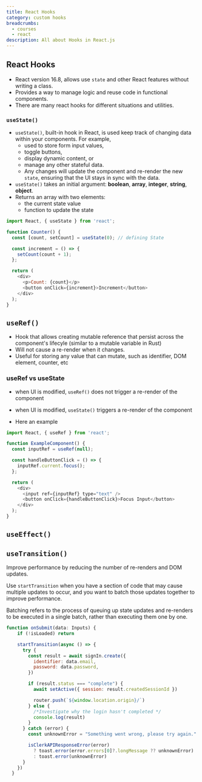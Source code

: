```yaml
---
title: React Hooks
category: custom hooks
breadcrumbs: 
  - courses
  - react
description: All about Hooks in React.js
---
```


## React Hooks
- React version 16.8, allows use `state` and other React features without writing a class.
- Provides a way to manage logic and reuse code in functional components.
- There are many react hooks for different situations and utilities.

### `useState()` 
- `useState()`, built-in hook in React, is used keep track of changing data within your components. For example,
	- used to store form input values,
	- toggle buttons, 
	- display dynamic content, or 
	- manage any other stateful data. 
	- Any changes will update the component and re-render the new `state`, ensuring that the UI stays in sync with the data.
- `useState()` takes an initial argument: **boolean**, **array**, **integer**, **string**, **object**.
- Returns an array with two elements: 
	- the current state value 
	- function to update the state

```javascript
import React, { useState } from 'react';

function Counter() {
  const [count, setCount] = useState(0); // defining State

  const increment = () => {
    setCount(count + 1);
  };

  return (
    <div>
      <p>Count: {count}</p>
      <button onClick={increment}>Increment</button>
    </div>
  );
}
```


## `useRef()` 
- Hook that allows creating mutable reference that persist across the component's lifecyle (similar to a mutable variable in Rust)
- Will not cause a re-render when it changes.
- Useful for storing any value that can mutate, such as identifier, DOM element, counter, etc

### useRef vs useState
- when UI is modified, `useRef()` does not trigger a re-render of the component 
- when UI is modified, `useState()` triggers a re-render of the component

- Here an example
```javascript
import React, { useRef } from 'react';

function ExampleComponent() {
  const inputRef = useRef(null);

  const handleButtonClick = () => {
    inputRef.current.focus();
  };

  return (
    <div>
      <input ref={inputRef} type="text" />
      <button onClick={handleButtonClick}>Focus Input</button>
    </div>
  );
}
```

## `useEffect()`


## `useTransition()`
Improve performance by reducing the number of re-renders and DOM updates.

Use `startTransition` when you have a section of code that may cause multiple updates to occur, and you want to batch those updates together to improve performance. 

Batching refers to the process of queuing up state updates and re-renders to be executed in a single batch, rather than executing them one by one.



```javascript
function onSubmit(data: Inputs) {
    if (!isLoaded) return

    startTransition(async () => {
      try {
        const result = await signIn.create({
          identifier: data.email,
          password: data.password,
        })

        if (result.status === "complete") {
          await setActive({ session: result.createdSessionId })

          router.push(`${window.location.origin}/`)
        } else {
          /*Investigate why the login hasn't completed */
          console.log(result)
        }
      } catch (error) {
        const unknownError = "Something went wrong, please try again."

        isClerkAPIResponseError(error)
          ? toast.error(error.errors[0]?.longMessage ?? unknownError)
          : toast.error(unknownError)
      }
    })
  }
```

